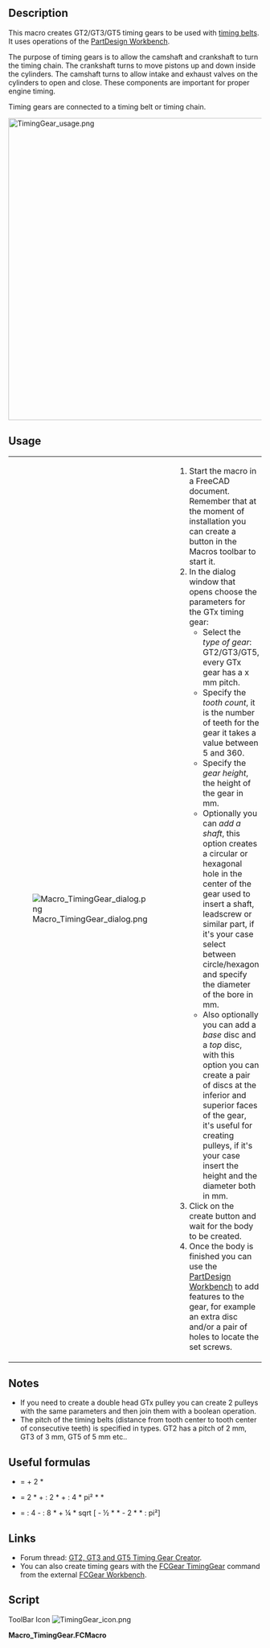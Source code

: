 <languages/>

{{Macro
|Name=TimingGear
|Description=This macro creates GT2/GT3/GT5 timing gears.
|Author=eaguirre, galou
|Download=[https://github.com/FreeCAD/FreeCAD-macros/blob/master/ObjectCreation/TimingGear.FCMacro download here]
|Date=2019-12-29
|Version=1.5.0
|FCVersion=0.18.5
}}

==Description==

This macro creates GT2/GT3/GT5 timing gears to be used with [https://en.wikipedia.org/wiki/Timing_belt_(camshaft) timing belts]. It uses operations of the [[PartDesign_Workbench|PartDesign Workbench]].

The purpose of timing gears is to allow the camshaft and crankshaft to turn the timing chain. The crankshaft turns to move pistons up and down inside the cylinders. The camshaft turns to allow intake and exhaust valves on the cylinders to open and close. These components are important for proper engine timing.

Timing gears are connected to a timing belt or timing chain. 

[[File:TimingGear_usage.png|600px]]
{{Caption|Above: Example of usage of 2 timing pulleys created with the TimingGear macro. Both pulleys were modified to add more features. The GT2 pulleys drive the Z axis of a 3 axis CNC machine.}}

==Usage==

{| cellpadding=5
|
[[File:Macro TimingGear dialog.png]]
| 
# Start the macro in a FreeCAD document. Remember that at the moment of installation you can create a button in the Macros toolbar to start it.
# In the dialog window that opens choose the parameters for the GTx timing gear:
#* Select the ''type of gear'': GT2/GT3/GT5, every GTx gear has a x mm pitch.
#* Specify the ''tooth count'', it is the number of teeth for the gear it takes a value between 5 and 360.
#* Specify the ''gear height'', the height of the gear in mm.
#* Optionally you can ''add a shaft'', this option creates a circular or hexagonal hole in the center of the gear used to insert a shaft, leadscrew or similar part, if it's your case select between circle/hexagon and specify the diameter of the bore in mm.
#* Also optionally you can add a ''base'' disc and a ''top'' disc, with this option you can create a pair of discs at the inferior and superior faces of the gear, it's useful for creating pulleys, if it's your case insert the height and the diameter both in mm.
# Click on the create button and wait for the body to be created.
# Once the body is finished you can use the [[PartDesign_Workbench|PartDesign Workbench]] to add features to the gear, for example an extra disc and/or a pair of holes to locate the set screws.
|}

==Notes==

* If you need to create a double head GTx pulley you can create 2 pulleys with the same parameters and then join them with a boolean operation.
* The pitch of the timing belts (distance from tooth center to tooth center of consecutive teeth) is specified in types. GT2 has a pitch of 2 mm, GT3 of 3 mm, GT5 of 5 mm etc..

==Useful formulas==

* {{Emphasis|addendum diameter}} = {{Emphasis|pitch diameter}} + 2 * {{Emphasis|module}}
* {{Emphasis|belt length}} = 2 * {{Emphasis|axle base}} + {{Emphasis|belt tooth pitch}} : 2 * {{Emphasis|(teeth 1 + 2)}} + {{Emphasis|belt tooth pitch²}} : 4 * pi² * {{Emphasis|axle base}} * {{Emphasis|(teeth 1 - 2)²}}
* {{Emphasis|axle base}} = {{Emphasis|belt length}} : 4 - {{Emphasis|belt tooth pitch}} : 8 * {{Emphasis|(teeth 1+2)}} + ¼ * sqrt [{{Emphasis|belt length}} - ½ * {{Emphasis|belt tooth pitch}} * {{Emphasis|(teeth 1+2)²}} - 2 * {{Emphasis|belt tooth pitch²}} * {{Emphasis|(teeth 1+2)²}} : pi²]

==Links==

* Forum thread: [https://forum.freecad.org/viewtopic.php?f=22&t=35899 GT2, GT3 and GT5 Timing Gear Creator].
* You can also create timing gears with the [[FCGear_TimingGear|FCGear TimingGear]] command from the external [[FCGear_Workbench|FCGear Workbench]].

==Script==

ToolBar Icon
[[File:TimingGear_icon.png]]

'''Macro_TimingGear.FCMacro'''

{{MacroCode|code=
# -*- coding: utf-8 -*-
"""Macro GT2/GT3/GT5 Timing Gear Creator for FreeCAD."""
#
# -----------------------------------------------------------------------------
#                         Copyright (c) 2019 - Emilio Aguirre
# -----------------------------------------------------------------------------
# Permission is hereby granted, free of charge, to any person obtaining a copy
# of this software and associated documentation files (the "Software"), to deal
# in the Software without restriction, including without limitation the rights
# to use, copy, modify, merge, publish, distribute, sublicense, and/or sell
# copies of the Software, and to permit persons to whom the Software is
# furnished to do so, subject to the following conditions:
#
# The above copyright notice and this permission notice shall be included in
# all copies or substantial portions of the Software.
#
# THE SOFTWARE IS PROVIDED "AS IS", WITHOUT WARRANTY OF ANY KIND, EXPRESS OR
# IMPLIED, INCLUDING BUT NOT LIMITED TO THE WARRANTIES OF MERCHANTABILITY,
# FITNESS FOR A PARTICULAR PURPOSE AND NONINFRINGEMENT. IN NO EVENT SHALL THE
# AUTHORS OR COPYRIGHT HOLDERS BE LIABLEFOR ANY CLAIM, DAMAGES OR OTHER
# LIABILITY, WHETHER IN AN ACTION OF CONTRACT, TORT OR OTHERWISE, ARISING FROM,
# OUT OF OR IN CONNECTION WITH THE SOFTWARE OR THE USE OR OTHER DEALINGS IN THE
# SOFTWARE.
# ---------------------------------------------------------------------------------------
# TimingGear.png courtesy of Wikipedia
# (https://en.wikipedia.org/wiki/Key_%28engineering%29).
#
# Changelog
# ---------
# - v 1.5:
#   - Fix position of base.
# - v 1.4:
#   - Fixing bugs related to size of top and base
#   - Adding code to keep dialog upfront main window (thanks mario52 !)
# - v 1.3:
#   - Adding key for shaft hub
#   - Fixing issue with top
#   - Fixing issue with shaft (now values are in diameter)

__Name__ = 'GT2/GT3/GT5 Timing Gear Creator'
__Comment__ = 'GT2/GT3/GT5 Gear Creator Macro (any gear size from 5 to 360 teeth)'
__Author__ = 'eaguirre,galou'
__Version__ = '1.5.0'
__Date__ = '2019-12-29'
__License__ = 'LGPL-2.0-or-later'
__Web__ = 'http://www.emilioaguirre.com'
__Wiki__ = 'https://wiki.freecad.org/Macro_TimingGear'
__Icon__ = 'TimingGear.png'
__Help__ = 'Click on the TimingGear button/macro, and enter the required data in the dialog window.'
__Status__ = ''
__Requires__ = 'FreeCAD ?.??'
__Communication__ = 'info_at_emilioaguirre.com,https://github.com/FreeCAD/FreeCAD-macros/issues://forum.freecad.org/viewtopic.php?t=35899'
__Files__ = 'TimingGear.png'

# TODO: Fix segfault when clicking a second time on "Create".

import math

from PySide import QtCore
from PySide import QtGui

import FreeCAD as app
import FreeCADGui as gui
import Part  # From FreeCAD.
import ProfileLib.RegularPolygon  # From FreeCAD.
from FreeCAD import Base

try:
    _fromUtf8 = QtCore.QString.fromUtf8
except AttributeError:
    def _fromUtf8(s):
        return s

try:
    _encoding = QtGui.QApplication.UnicodeUTF8
    def _tr(context, text, disambig=None):
        return QtGui.QApplication.translate(context, text, disambig, _encoding)
except AttributeError:
    def _tr(context, text, disambig=None):
        return QtGui.QApplication.translate(context, text, disambig)


def _circle_intersect_vline(x, r):
    y = math.sqrt(r*r - x*x)
    return y


def _polar(angle_deg, radius, pt):
    """Convert from polar to Cartesian.

    Convert from polar coordinates (theta, radius) to cartesian
    coordinates. The result is added to the given vector pt
    """
    p = app.Vector(0, 0, 0)
    p[0] = pt[0] + radius * math.cos(math.radians(angle_deg))
    p[1] = pt[1] + radius * math.sin(math.radians(angle_deg))
    return p


def _bisector_vector(v1, v2, m):
    """Get the vector between two vectors."""
    return (v1 + v2).normalize() * m


# -----------------------------------
# QT Window Class
# -----------------------------------
class TimingGearWindow(object):

    def __init__(self, main_window):
        self.with_shaft = True
        self.circular_shaft = True  # Hexagonal if False.
        self.shaft_diameter = 5.0
        self.gear_height = 6.0
        self.base_height = 1.0
        self.base_diameter = 6.37
        self.top_height = 1.0
        self.top_diameter = 6.37
        self.with_base = False
        self.with_top = False
        self.max_shaft_diameter = 100.0
        self.tooth_count = 20
        self.with_key = False
        self.key_b = 2
        self.key_h = 2
        self.t1 = 1.2
        self.t2 = 1

        # UI Definition
        win_width = 300.0
        win_height = 340.0
        self.window = main_window
        main_window.setObjectName(_fromUtf8('GT2/GT3/GT5 Timing Gear'))
        main_window.setWindowFlags(QtCore.Qt.WindowStaysOnTopHint)
        main_window.resize(win_width, win_height)
        self.central_wdgt = QtGui.QWidget(MainWindow)

        # UI Elements
        self.type_lbl = QtGui.QLabel(self.central_wdgt)
        self.type_lbl.setGeometry(QtCore.QRect(win_width*0.05, win_height*0.01, 150, 16))

        self.type_combo = QtGui.QComboBox(self.central_wdgt)
        self.type_combo.addItems(['GT2', 'GT3', 'GT5'])
        self.type_combo.setGeometry(QtCore.QRect(win_width*0.45, win_height*0.01, 95, 20))
        self.type_combo.currentIndexChanged.connect(self._on_gt_type_change)

        self.tooth_count_lbl = QtGui.QLabel(self.central_wdgt)
        self.tooth_count_lbl.setGeometry(QtCore.QRect(win_width*0.05, win_height*0.08, 150, 16))

        self.tooth_count_spin = QtGui.QSpinBox(self.central_wdgt)
        self.tooth_count_spin.setGeometry(QtCore.QRect(win_width*0.45, win_height*0.08, 100, 22))
        self.tooth_count_spin.setMinimum(5)
        self.tooth_count_spin.setMaximum(360)
        self.tooth_count_spin.setSingleStep(1)
        self.tooth_count_spin.setValue(self.tooth_count)
        self.tooth_count_spin.valueChanged.connect(self._on_num_teeth_changed)

        self.range_lbl = QtGui.QLabel(self.central_wdgt)
        self.range_lbl.setGeometry(QtCore.QRect(win_width*0.80, win_height*0.08, 150, 16))

        self.gear_height_lbl = QtGui.QLabel(self.central_wdgt)
        self.gear_height_lbl.setGeometry(QtCore.QRect(win_width*0.05, win_height*0.16, 150, 16))

        self.gear_height_spin = QtGui.QDoubleSpinBox(self.central_wdgt)
        self.gear_height_spin.setGeometry(QtCore.QRect(win_width*0.45, win_height*0.16, 100, 22))
        self.gear_height_spin.setMinimum(0.01)
        self.gear_height_spin.setMaximum(100.0)
        self.gear_height_spin.setSingleStep(0.01)
        self.gear_height_spin.setValue(self.gear_height)
        self.gear_height_spin.valueChanged.connect(self._on_hgearear_valuechanged)

        self.gear_height_mm_lbl = QtGui.QLabel(self.central_wdgt)
        self.gear_height_mm_lbl.setGeometry(QtCore.QRect(win_width*0.80, win_height*0.16, 32, 16))

        # Shaft Information
        self.with_shaft_check = QtGui.QCheckBox('With shaft', self.central_wdgt)
        self.with_shaft_check.setGeometry(QtCore.QRect(win_width*0.05, win_height*0.25, 200, 25))
        self.with_shaft_check.setChecked(self.with_shaft)
        self.with_shaft_check.clicked.connect(self._on_checkShaft_clicked)

        self.shaft_diam_spin = QtGui.QDoubleSpinBox(self.central_wdgt)
        self.shaft_diam_spin.setGeometry(QtCore.QRect(win_width*0.45, win_height*0.25, 100, 22))
        self.shaft_diam_spin.setMinimum(0.01)
        self.shaft_diam_spin.setMaximum(100.0)
        self.shaft_diam_spin.setSingleStep(0.01)
        self.shaft_diam_spin.setValue(self.shaft_diameter)
        self.shaft_diam_spin.valueChanged.connect(self._on_diameter_shaft_valuechanged)

        self.shaft_diam_mm_lbl = QtGui.QLabel(self.central_wdgt)
        self.shaft_diam_mm_lbl.setGeometry(QtCore.QRect(win_width*0.8, win_height*0.25, 32, 16))

        self.circular_shaft_radio = QtGui.QRadioButton('Circle', self.central_wdgt)
        self.circular_shaft_radio.move(win_width*0.25, win_height*0.33)
        self.circular_shaft_radio.setChecked(self.circular_shaft)
        self.circular_shaft_radio.clicked.connect(self._on_radioCircle_clicked)

        self.checkKeyHub = QtGui.QCheckBox('Key hub', self.central_wdgt)
        self.checkKeyHub.setGeometry(QtCore.QRect(win_width*0.55, win_height*0.33, 200, 25))
        self.checkKeyHub.setChecked(self.with_key)
        self.checkKeyHub.clicked.connect(self._on_checkKeyHub_clicked)
        self.checkKeyHub.hide()

        self.hexagonal_shaft_radio = QtGui.QRadioButton('Hexagon', self.central_wdgt)
        self.hexagonal_shaft_radio.move(win_width*0.25, win_height*0.38)
        self.hexagonal_shaft_radio.setChecked(not self.circular_shaft)
        self.hexagonal_shaft_radio.clicked.connect(self._on_radioHex_clicked)

        # Base information
        self.checkBase = QtGui.QCheckBox('Add base', self.central_wdgt)
        self.checkBase.move(win_width*0.05, win_height*0.45)
        self.checkBase.setChecked(self.with_base)
        self.checkBase.clicked.connect(self._on_checkBase_clicked)

        self.base_height_lbl = QtGui.QLabel(self.central_wdgt)
        self.base_height_lbl.setGeometry(QtCore.QRect(win_width*0.4, win_height*0.45, 32, 16))
        self.base_height_lbl.hide()

        self.base_height_spin = QtGui.QDoubleSpinBox(self.central_wdgt)
        self.base_height_spin.setGeometry(QtCore.QRect(win_width*0.45, win_height*0.45, 100, 22))
        self.base_height_spin.setMinimum(0.01)
        self.base_height_spin.setMaximum(100.0)
        self.base_height_spin.setSingleStep(0.5)
        self.base_height_spin.setValue(self.base_height)
        self.base_height_spin.valueChanged.connect(self._on_height_base_valuechanged)
        self.base_height_spin.hide()

        self.base_height_mm_lbl = QtGui.QLabel(self.central_wdgt)
        self.base_height_mm_lbl.setGeometry(QtCore.QRect(win_width*0.8, win_height*0.45, 32, 16))
        self.base_height_mm_lbl.hide()

        self.base_diam_lbl = QtGui.QLabel(self.central_wdgt)
        self.base_diam_lbl.setGeometry(QtCore.QRect(win_width*0.4, win_height*0.54, 32, 16))
        self.base_diam_lbl.hide()

        self.base_diam_spin = QtGui.QDoubleSpinBox(self.central_wdgt)
        self.base_diam_spin.setGeometry(QtCore.QRect(win_width*0.45, win_height*0.54, 100, 22))
        self.base_diam_spin.setMinimum(self.shaft_diameter)
        self.base_diam_spin.setMaximum(500.0)
        self.base_diam_spin.setSingleStep(0.5)
        self.base_diam_spin.setValue(self.base_diameter)
        self.base_diam_spin.valueChanged.connect(self._on_diameter_base_valuechanged)
        self.base_diam_spin.hide()

        self.base_diam_mm_lbl = QtGui.QLabel(self.central_wdgt)
        self.base_diam_mm_lbl.setGeometry(QtCore.QRect(win_width*0.8, win_height*0.54, 32, 16))
        self.base_diam_mm_lbl.hide()

        # Top information
        self.top_check = QtGui.QCheckBox('Add top', self.central_wdgt)
        self.top_check.move(win_width*0.05, win_height*0.63)
        self.top_check.setChecked(self.with_base)
        self.top_check.clicked.connect(self._on_checkTop_clicked)

        self.top_height_lbl = QtGui.QLabel(self.central_wdgt)
        self.top_height_lbl.setGeometry(QtCore.QRect(win_width*0.4, win_height*0.63, 32, 16))
        self.top_height_lbl.hide()

        self.top_height_spin = QtGui.QDoubleSpinBox(self.central_wdgt)
        self.top_height_spin.setGeometry(QtCore.QRect(win_width*0.45, win_height*0.63, 100, 22))
        self.top_height_spin.setMinimum(0.01)
        self.top_height_spin.setMaximum(100.0)
        self.top_height_spin.setSingleStep(0.5)
        self.top_height_spin.setValue(self.base_height)
        self.top_height_spin.valueChanged.connect(self._on_height_top_valuechanged)
        self.top_height_spin.hide()

        self.top_height_mm_lbl = QtGui.QLabel(self.central_wdgt)
        self.top_height_mm_lbl.setGeometry(QtCore.QRect(win_width*0.8, win_height*0.63, 32, 16))
        self.top_height_mm_lbl.hide()

        self.top_diam_lbl = QtGui.QLabel(self.central_wdgt)
        self.top_diam_lbl.setGeometry(QtCore.QRect(win_width*0.4, win_height*0.72, 32, 16))
        self.top_diam_lbl.hide()

        self.top_diam_spin = QtGui.QDoubleSpinBox(self.central_wdgt)
        self.top_diam_spin.setGeometry(QtCore.QRect(win_width*0.45, win_height*0.72, 100, 22))
        self.top_diam_spin.setMinimum(self.shaft_diameter)
        self.top_diam_spin.setMaximum(500.0)
        self.top_diam_spin.setSingleStep(0.5)
        self.top_diam_spin.setValue(self.top_diameter)
        self.top_diam_spin.valueChanged.connect(self._on_diameter_top_valuechanged)
        self.top_diam_spin.hide()

        self.top_diam_mm_lbl = QtGui.QLabel(self.central_wdgt)
        self.top_diam_mm_lbl.setGeometry(QtCore.QRect(win_width*0.8, win_height*0.72, 32, 16))
        self.top_diam_mm_lbl.hide()

        self.create_btn = QtGui.QPushButton(self.central_wdgt)
        self.create_btn.setGeometry(QtCore.QRect(win_width*0.65, win_height*0.81, 80, 28))
        self.create_btn.clicked.connect(self._on_create_clicked)

        self.close_btn = QtGui.QPushButton(self.central_wdgt)
        self.close_btn.setGeometry(QtCore.QRect(win_width*0.2, win_height*0.81, 80, 28))
        self.close_btn.clicked.connect(self._on_close_clicked)

        # Set UI elements to window
        MainWindow.setCentralWidget(self.central_wdgt)

        # Set strings to UI
        self.retranslateUi(MainWindow)

        # ----------------------------------------------------------------------
        #  Key Size Chart Standard Metric Keys/Keyways Engineering
        #  TODO: add a reference
        # ----------------------------------------------------------------------
        self.metric_keys = [
            {'over': 6, 'upto': 8, 'b': 2, 'h': 2, 't1': 1.2, 't2': 1, 'r': 0.08},
            {'over': 8, 'upto': 10, 'b': 3, 'h': 3, 't1': 1.8, 't2': 1.4, 'r': 0.08},
            {'over': 10, 'upto': 12, 'b': 4, 'h': 4, 't1': 2.5, 't2': 1.8, 'r': 0.08},
            {'over': 12, 'upto': 17, 'b': 5, 'h': 5, 't1': 3, 't2': 2.3, 'r': 0.16},
            {'over': 17, 'upto': 22, 'b': 6, 'h': 6, 't1': 3.5, 't2': 2.8, 'r': 0.16},
            {'over': 22, 'upto': 30, 'b': 8, 'h': 7, 't1': 4, 't2': 3.3, 'r': 0.16},
            {'over': 30, 'upto': 38, 'b': 10, 'h': 8, 't1': 5, 't2': 3.3, 'r': 0.25},
            {'over': 38, 'upto': 44, 'b': 12, 'h': 8, 't1': 5, 't2': 3.3, 'r': 0.25},
            {'over': 44, 'upto': 50, 'b': 14, 'h': 9, 't1': 5.5, 't2': 3.8, 'r': 0.25},
            {'over': 50, 'upto': 58, 'b': 16, 'h': 10, 't1': 6, 't2': 4.3, 'r': 0.25},
            {'over': 58, 'upto': 65, 'b': 18, 'h': 11, 't1': 7, 't2': 4.4, 'r': 0.25},
            {'over': 65, 'upto': 75, 'b': 20, 'h': 12, 't1': 7.5, 't2': 4.9, 'r': 0.40},
            {'over': 75, 'upto': 85, 'b': 22, 'h': 14, 't1': 9, 't2': 5.4, 'r': 0.40},
            {'over': 85, 'upto': 95, 'b': 25, 'h': 14, 't1': 9, 't2': 5.4, 'r': 0.40},
            {'over': 95, 'upto': 110, 'b': 28, 'h': 16, 't1': 10, 't2': 6.4, 'r': 0.40},
            {'over': 110, 'upto': 130, 'b': 32, 'h': 18, 't1': 11, 't2': 7.4, 'r': 0.40},
            {'over': 130, 'upto': 150, 'b': 36, 'h': 20, 't1': 12, 't2': 8.4, 'r': 0.70},
            {'over': 150, 'upto': 170, 'b': 40, 'h': 22, 't1': 13, 't2': 9.4, 'r': 0.70},
            {'over': 170, 'upto': 200, 'b': 45, 'h': 25, 't1': 15, 't2': 10.4, 'r': 0.70},
            {'over': 200, 'upto': 230, 'b': 50, 'h': 28, 't1': 17, 't2': 11.4, 'r': 0.70},
        ]

        # ----------------------------------------------------------------------
        # Gear Data
        # pitch - distance between two teeth
        # u     - pitch differential. The radial distance between pitch diameter
        #          and pulley outer diameter is called pitch differential.
        # h     - Tooth height
        # H     - Belt height
        # r0    - Inner circle radius
        # r1    - Side circle radius that define the side of a tooth
        # rs    - Small circle radius that define the corner of a tooth
        # offset- Offset of the side circle center
        # name  - Gear name
        # group - Type of Gear
        # TODO: add a reference
        # ----------------------------------------------------------------------

        # GT2 Gear Data
        self.gt2 = {'pitch': 2.0,
                    'u': 0.254,
                    'h': 0.75,
                    'H': 1.38,
                    'r0': 0.555,
                    'r1': 1.0,
                    'rs': 0.15,
                    'offset': 0.40,
                    'name': 'GT2',
                    'group': 'GT'
                    }
        # GT3 Gear Data
        self.gt3 = {'pitch': 3.0,
                    'u': 0.381,
                    'h': 1.14,
                    'H': 2.40,
                    'r0': 0.85,
                    'r1': 1.52,
                    'rs': 0.25,
                    'offset': 0.61,
                    'name': 'GT3',
                    'group': 'GT'
                    }
        # GT5 Gear Data
        self.gt5 = {'pitch': 5.0,
                    'u': 0.5715,
                    'h': 1.93,
                    'H': 3.81,
                    'r0': 1.44,
                    'r1': 2.57,
                    'rs': 0.416,
                    'offset': 1.03,
                    'name': 'GT5',
                    'group': 'GT'
                    }

    def _gt_tooth(self, step, data):
        """Calculate the coordinates of the GT tooth vertices.

        Calculate the coordinates of the GT tooth vertices (the teeth of the
        gear, not the teeth of the timing belt). This calculates the right size
        of the previous tooth and the left side of the next tooth
        """
        up = app.Vector(0, 0, 1)
        zero = app.Vector(0, 0, 0)

        r = (data['dr0'] - data['h']) + data['r0']
        cm = _polar(step, r - data['r0'], zero)
        pt = _polar(step, data['dr0'], zero)
        ptn = pt.cross(up).normalize()
        ptd = app.Vector(pt).normalize() * -1

        pr = pt + (ptn * data['offset'])
        pl = pt + (ptn * -data['offset'])
        a = data['r1']/2
        b = a * math.sqrt(3)

        cl = pr + (ptn * -b) + (ptd * a)
        cl0 = pr + (ptn * -(data['r1']+data['rs']))
        cl1 = pr + (ptn * -data['r1']) + (ptd * data['rs'])
        ecl = cl0 + (ptd * data['rs'])
        cl2 = ecl + _bisector_vector(cl0 - ecl, cl1 - ecl, data['rs'])
        cl3 = pr + _bisector_vector(cl - pr, cl1 - pr, data['r1'])

        cr = pl + (ptn * b) + (ptd * a)
        cr0 = pl + (ptn * (data['r1']+data['rs']))
        cr1 = pl + (ptn * data['r1']) + (ptd * data['rs'])
        ecr = cr0 + (ptd * data['rs'])
        cr2 = ecr + _bisector_vector(cr0 - ecr, cr1 - ecr, data['rs'])
        cr3 = pl + _bisector_vector(cr - pl, cr1 - pl, data['r1'])
        return [cr0, cr2, cr1, cr1, cr3, cr, cr, cm, cl, cl, cl3, cl1, cl1, cl2, cl0]

    def create_gear(self, sketch_gear, data):
        """Create the geometry of the gear.

        Create the geometry of the gear. Each tooth is a sequence of arcs
        (3 points non coincidental vertices).
        """
        tooth_count = data['tooth_count']
        angle = 360.0 / tooth_count
        gear = []
        for idx in range(tooth_count):
            step = angle * idx
            t = None
            if data['group'] == 'GT':
                t = self._gt_tooth(step, data)
            else:
                raise Exception('Invalid group {}'.format(data['group']))
            if len(gear) > 0:
                sketch_gear.addGeometry(Part.LineSegment(gear[-1], t[0]))
            gear.extend(t)
            for i in range(0, len(t) - 1, 3):
                sketch_gear.addGeometry(Part.ArcOfCircle(t[i], t[i+1], t[i+2]))
        sketch_gear.addGeometry(Part.LineSegment(gear[-1], gear[0]))

    def create_key(self, r, z):
        y2 = r + self.t2
        yb = _circle_intersect_vline(-self.key_b/2, r)
        pt = _polar(90, yb, app.Vector(0, 0, z))
        c1 = _polar(180, self.key_b/2, pt)
        c4 = _polar(0, self.key_b, c1)
        pt = _polar(90, y2, app.Vector(0, 0, z))
        c2 = _polar(180, self.key_b/2, pt)
        c3 = _polar(0, self.key_b, c2)
        c5 = _polar(270, r, app.Vector(0, 0, z))
        return [c1, c2, c3, c4, c5]

    def create(self, data):
        """Create the FreeCAD elements inside a new document."""
        progress_bar = Base.ProgressIndicator()
        progress_bar.start('Creating  gear...', 0)

        doc = app.newDocument(data['name'])
        doc_gui = gui.activeDocument()

        gear = doc.addObject('PartDesign::Body', 'Gear')

        sketch_gear = gear.newObject('Sketcher::SketchObject', 'SketchGear')
        sketch_gear.ViewObject.hide()
        sketch_gear.Support = (gear.Origin.OriginFeatures[3], [''])  # The XY Plane.
        sketch_gear.MapMode = 'FlatFace'
        sketch_gear.AttachmentOffset = app.Placement(
            app.Vector(0, 0, 0),
            app.Rotation(0, 0, 0, 1))

        self.create_gear(sketch_gear, data)

        r = self.shaft_diameter / 2
        if self.with_shaft:
            if self.circular_shaft:
                if self.with_key:
                    c = self.create_key(r, 0)
                    key_lst = []
                    key_lst.append(Part.LineSegment(c[0], c[1]))
                    key_lst.append(Part.LineSegment(c[1], c[2]))
                    key_lst.append(Part.LineSegment(c[2], c[3]))
                    sketch_gear.addGeometry(key_lst, False)
                    sketch_gear.addGeometry(Part.ArcOfCircle(c[3], c[4], c[0]))
                else:
                    sketch_gear.addGeometry(Part.Circle(app.Vector(0, 0, 0),
                                                        app.Vector(0, 0, 1),
                                                        r))
            else:
                ProfileLib.RegularPolygon.makeRegularPolygon(
                    sketch_gear, 6, app.Vector(0, 0, 0),
                    app.Vector(r, 0, 0), False)

        pad = gear.newObject('PartDesign::Pad', 'Pad')
        pad.Profile = sketch_gear
        pad.Length = self.gear_height

        # Add base to the Gear
        if self.with_base:
            sketch_base = gear.newObject('Sketcher::SketchObject', 'SketchBase')
            sketch_base.ViewObject.hide()
            sketch_base.Support = (gear.Origin.OriginFeatures[3], [''])  # The XY Plane.
            sketch_base.MapMode = 'FlatFace'
            sketch_base.AttachmentOffset = app.Placement(
                app.Vector(0, 0, -self.base_height),
                app.Rotation(0, 0, 0, 1))

            sketch_base.addGeometry(Part.Circle(
                app.Vector(0, 0, 0),
                app.Vector(0, 0, 1),
                self.base_diameter))
            if self.with_shaft:
                if self.circular_shaft:
                    if self.with_key:
                        c = self.create_key(r, -self.base_height)
                        key_lst = []
                        key_lst.append(Part.LineSegment(c[0], c[1]))
                        key_lst.append(Part.LineSegment(c[1], c[2]))
                        key_lst.append(Part.LineSegment(c[2], c[3]))
                        sketch_base.addGeometry(key_lst, False)
                        sketch_base.addGeometry(Part.ArcOfCircle(c[3], c[4], c[0]))
                    else:
                        sketch_base.addGeometry(Part.Circle(app.Vector(0, 0, 0),
                                                            app.Vector(0, 0, 1),
                                                            r))
                else:
                    ProfileLib.RegularPolygon.makeRegularPolygon(
                        sketch_base, 6, app.Vector(0, 0, -self.base_height),
                        app.Vector(self.shaft_diameter/2, 0, 0), False)

            pad_base = gear.newObject('PartDesign::Pad', 'PadBase')
            pad_base.Profile = sketch_base
            pad_base.Length = self.base_height

        # Add Top to the Gear
        if self.with_top:
            sketch_top = gear.newObject('Sketcher::SketchObject', 'SketchTop')
            sketch_top.Support = (gear.Origin.OriginFeatures[3], [''])  # The XY Plane.
            sketch_top.MapMode = 'FlatFace'
            sketch_top.AttachmentOffset = app.Placement(
                app.Vector(0, 0, self.gear_height),
                app.Rotation(0, 0, 0, 1))

            sketch_top.addGeometry(Part.Circle(app.Vector(0, 0, 0),
                                               app.Vector(0, 0, 1),
                                               self.top_diameter))
            if self.with_shaft:
                if self.circular_shaft:
                    if self.with_key:
                        c = self.create_key(r, 0)
                        key_lst = []
                        key_lst.append(Part.LineSegment(c[0], c[1]))
                        key_lst.append(Part.LineSegment(c[1], c[2]))
                        key_lst.append(Part.LineSegment(c[2], c[3]))
                        sketch_top.addGeometry(key_lst, False)
                        sketch_top.addGeometry(Part.ArcOfCircle(c[3], c[4], c[0]))
                    else:
                        sketch_top.addGeometry(Part.Circle(
                            app.Vector(0, 0, 0),
                            app.Vector(0, 0, 1),
                            r))
                else:
                    ProfileLib.RegularPolygon.makeRegularPolygon(
                        sketch_top, 6, app.Vector(0, 0, 0),
                        app.Vector(r, 0, 0), False)

            pad_top = gear.newObject('PartDesign::Pad', 'PadTop')
            pad_top.Profile = sketch_top
            pad_top.Length = self.top_height

        doc.recompute()
        gui.SendMsgToActiveView('ViewFit')
        progress_bar.stop()

    def retranslateUi(self, window):
        """Set the UI text."""
        window.setWindowTitle(_tr('TimingGear', 'GT2/GT3/GT5 Gear Creator'))
        self.create_btn.setText(_tr('TimingGear', 'Create'))
        self.close_btn.setText(_tr('TimingGear', 'Close'))
        self.tooth_count_lbl.setText(_tr('TimingGear', 'Tooth count:'))
        self.gear_height_lbl.setText(_tr('TimingGear', 'Gear height:'))
        self.type_lbl.setText(_tr('TimingGear', 'Type of gear:'))
        self.gear_height_mm_lbl.setText(_tr('TimingGear', 'mm'))
        self.shaft_diam_mm_lbl.setText(_tr('TimingGear', 'mm'))
        self.base_height_mm_lbl.setText(_tr('TimingGear', 'mm'))
        self.base_diam_mm_lbl.setText(_tr('TimingGear', 'mm'))
        self.top_height_mm_lbl.setText(_tr('TimingGear', 'mm'))
        self.top_diam_mm_lbl.setText(_tr('TimingGear', 'mm'))
        self.range_lbl.setText(_tr('TimingGear', '(5 ~ 360)'))
        self.with_shaft_check.setText(_tr('TimingGear', 'Add shaft\n(Diameter)'))
        self.hexagonal_shaft_radio.setText(_tr('TimingGear', 'Hexagon'))
        self.base_height_lbl.setText(_tr('TimingGear', 'H:'))
        self.base_diam_lbl.setText(_tr('TimingGear', 'D:'))
        self.top_height_lbl.setText(_tr('TimingGear', 'H:'))
        self.top_diam_lbl.setText(_tr('TimingGear', 'D:'))
        self.checkKeyHub.setText(_tr('TimingGear', 'Add key hub'))

    def _update_max_shaft_diameter(self):
        info = None
        gear_type = str(self.type_combo.currentText())
        if gear_type == 'GT2':
            info = dict(self.gt2)
        elif gear_type == 'GT3':
            info = dict(self.gt3)
        else:
            info = dict(self.gt5)

        self.max_shaft_diameter = ((self.tooth_count * info['pitch']) / math.pi) / 2
        self.shaft_diam_spin.setMaximum(self.max_shaft_diameter)
        self.with_shaft_check.setText(_tr('TimingGear',
                                          'Add shaft\n(max '
                                          + '{0:.2f}'.format(self.max_shaft_diameter)
                                          + ' mm)'))
        self.base_diam_spin.setValue(self.max_shaft_diameter)
        self.top_diam_spin.setValue(self.max_shaft_diameter)

    def update_key_hub(self):
        if self.shaft_diameter < 6:
            self.with_key = False
            return

        found = False
        for k in self.metric_keys:
            if k['over'] <= self.shaft_diameter < k['upto']:
                self.key_b = k['b']
                self.key_h = k['h']
                self.t1 = k['t1']
                self.t2 = k['t2']
                self.checkKeyHub.setText(_tr('TimingGear',
                                                'Add key hub\n(b: {} h: {})'.format(
                                                    self.key_b, self.key_h)))
                found = True
                break

        if not found:
            msg = 'Could not find valid key values for shaft radius: {}'.format(shaft_diameter)
            self._error_dialog(msg)
            self.with_key = False
            self.checkKeyHub.setText(_tr('TimingGear', 'Add key hub'))

    # -----------------------------------
    #         UI widgets callbacks
    # -----------------------------------
    def _on_gt_type_change(self, idx):
        # app.Console.PrintMessage('Current index %d selection changed %s\n' % (idx,self.type_combo.currentText()))
        self._update_max_shaft_diameter()

    def _on_num_teeth_changed(self, value):
        # app.Console.PrintMessage('%s Number of Teeths\n' % value)
        self.tooth_count = value
        self._update_max_shaft_diameter()

    def _error_dialog(self, msg):
        diag = QtGui.QMessageBox(QtGui.QMessageBox.Warning,
                                 'Error in macro TimingGear',
                                 msg)
        diag.setWindowModality(QtCore.Qt.ApplicationModal)
        diag.exec_()

    def _on_create_clicked(self):
        if 5 <= self.tooth_count <= 360:
            gear_type = str(self.type_combo.currentText())
            app.Console.PrintMessage('Creating Gear {}\n'.format(gear_type))
            if gear_type == 'GT2':
                data = dict(self.gt2)
            elif gear_type == 'GT3':
                data = dict(self.gt3)
            else:
                data = dict(self.gt5)
            data['tooth_count'] = self.tooth_count
            data['d'] = (data['tooth_count'] * data['pitch']) / math.pi
            data['d0'] = data['d'] - (2 * data['u'])
            data['dr0'] = data['d0'] / 2
            app.Console.PrintMessage('pitch {}\n'.format(data['pitch']))
            app.Console.PrintMessage('tooth_count {}\n'.format(data['tooth_count']))
            app.Console.PrintMessage('u {}\n'.format(data['u']))
            app.Console.PrintMessage('d {}\n'.format(data['d']))
            app.Console.PrintMessage('d0 {}\n'.format(data['d0']))
            app.Console.PrintMessage('dr0 {}\n'.format(data['dr0']))
            self.create(data)
        else:
            msg = 'The number of teeth should be between 5 and 360!'
            self._error_dialog(msg)

    def _on_close_clicked(self):
        # app.Console.PrintMessage('Exit Gear Generator\n')
        self.window.close()

    def _on_hgearear_valuechanged(self, value):
        # app.Console.PrintMessage(str(value)+ ' height gear\n')
        self.gear_height = value

    def _on_radioCircle_clicked(self):
        self.circular_shaft = True
        if self.shaft_diameter >= 6 and self.circular_shaft:
            self.checkKeyHub.show()
            self.update_key_hub()

    def _on_radioHex_clicked(self):
        self.circular_shaft = False
        self.checkKeyHub.setChecked(False)
        self.checkKeyHub.hide()

    def _on_diameter_shaft_valuechanged(self, value):
        # app.Console.PrintMessage(str(value) + ' Shaft radius\n')
        if value <= self.max_shaft_diameter:
            self.shaft_diameter = value
            self.base_diam_spin.setMinimum(self.shaft_diameter)
            if self.base_diameter < self.shaft_diameter:
                self.base_diameter = self.shaft_diameter

            self.top_diam_spin.setMinimum(self.shaft_diameter)
            if self.top_diameter < self.shaft_diameter:
                self.top_diameter = self.shaft_diameter

            if self.shaft_diameter >= 6 and self.circular_shaft:
                self.checkKeyHub.show()
                self.update_key_hub()
            else:
                self.checkKeyHub.hide()
        else:
            self.shaft_diameter = self.max_shaft_diameter
            msg = 'The shaft radius should be less than: {}'.format(
                self.max_shaft_diameter)
            self._error_dialog(msg)

    def _on_height_base_valuechanged(self, value):
        # app.Console.PrintMessage(str(value) + ' Height base\n')
        self.base_height = value

    def _on_diameter_base_valuechanged(self, value):
        # app.Console.PrintMessage(str(value) + ' Radius base\n')
        self.base_diameter = value

    def _on_height_top_valuechanged(self, value):
        # app.Console.PrintMessage(str(value) + ' Height top\n')
        self.top_height = value

    def _on_diameter_top_valuechanged(self, value):
        # app.Console.PrintMessage(str(value) + ' Radius top\n')
        self.top_diameter = value

    def _on_checkShaft_clicked(self):
        self.with_shaft = not self.with_shaft
        if self.with_shaft:
            self.circular_shaft_radio.show()
            self.hexagonal_shaft_radio.show()
            self.shaft_diam_spin.show()
            self.shaft_diam_mm_lbl.show()
            if self.shaft_diameter >= 6 and self.circular_shaft:
                self.checkKeyHub.show()
        else:
            self.circular_shaft_radio.hide()
            self.hexagonal_shaft_radio.hide()
            self.shaft_diam_spin.hide()
            self.shaft_diam_mm_lbl.hide()
            self.checkKeyHub.setChecked(False)
            self.checkKeyHub.hide()

    def _on_checkKeyHub_clicked(self):
        self.with_key = not self.with_key
        if self.with_key:
            self.update_key_hub()

    def _on_checkBase_clicked(self):
        self.with_base = not self.with_base
        if self.with_base:
            self.base_height_spin.show()
            self.base_diam_spin.show()
            self.base_height_lbl.show()
            self.base_diam_lbl.show()
            self.base_height_mm_lbl.show()
            self.base_diam_mm_lbl.show()
        else:
            self.base_height_spin.hide()
            self.base_diam_spin.hide()
            self.base_height_lbl.hide()
            self.base_diam_lbl.hide()
            self.base_height_mm_lbl.hide()
            self.base_diam_mm_lbl.hide()

    def _on_checkTop_clicked(self):
        self.with_top = not self.with_top
        if self.with_top:
            self.top_height_spin.show()
            self.top_diam_spin.show()
            self.top_height_lbl.show()
            self.top_diam_lbl.show()
            self.top_height_mm_lbl.show()
            self.top_diam_mm_lbl.show()
        else:
            self.top_height_spin.hide()
            self.top_diam_spin.hide()
            self.top_height_lbl.hide()
            self.top_diam_lbl.hide()
            self.top_height_mm_lbl.hide()
            self.top_diam_mm_lbl.hide()


# -----------------------------------
# Create and display the main window
# -----------------------------------
MainWindow = QtGui.QMainWindow()
ui = TimingGearWindow(MainWindow)
MainWindow.show()
}}